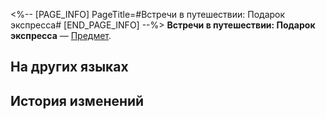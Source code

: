 <%-- [PAGE_INFO]
PageTitle=#Встречи в путешествии: Подарок экспресса#
[END_PAGE_INFO] --%>
{{Предмет Инфобокс
|id          = 309005
|Изображение = Предмет Встречи в путешествии- Подарок экспресса.png
|Тип         = 
|Инвентарь   = 
|Редкость    = 4
|Эффект      = 
|Описание    = Красивый конверт с индивидуальным билетом. При использовании вы можете выбрать одного из следующих персонажей 5★:<br />Химеко, Вельт, Броня, Гепард, Клара, Яньцин, Байлу.
}}
{{Описание|«Встречайте новых спутников в своих путешествиях».}}
'''Встречи в путешествии: Подарок экспресса''' — [[Предмет]].

==На других языках==
{{На других языках
|en   = Fateful Crossings: Express Gift
|zhs  = 旅程之遇：「列车的礼物」
|zht  = 旅程之遇：「列車的禮物」
|ja   = 旅の出会い「列車からの贈り物」
|ko   = 여정에서의 만남: 「열차의 선물」
|es   = Encuentros en el viaje: Regalo del Expreso
|fr   = Rencontre&nbsp;: Cadeau de l'Express
|ru   = Встречи в путешествии: Подарок экспресса
|th   = การพบพานระหว่างเดินทาง: ของขวัญแห่งขบวนรถไฟ
|vi   = Hành Trình Gặp Gỡ: Quà Của Đội Tàu
|de   = Schicksalhafte Begegnungen: Express-Geschenk
|id   = Fateful Crossings: Hadiah Express
|pt   = Encontro Destinado: Presente do Expresso
}}

==История изменений==
{{История изменений|3.5}}
